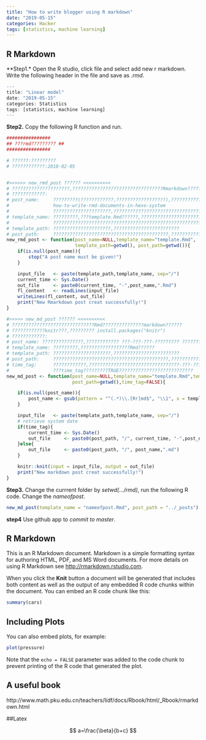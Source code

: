 ```yaml
---
title: "How to write blogger using R markdown"
date: "2019-05-15"
categories: Hacker
tags: [statistics, machine learning]
---
```


R Markdown
----------

**Step1.* Open the R studio, click file and select add new r markdown. Write the following header in the file and save as *.rmd*.
``` r 
---
title: "Linear model"
date: "2019-05-15"
categories: Statistics
tags: [statistics, machine learning]
---
```


**Step2.** Copy the following R function and run.

``` r
################
## ???rmd????????? ##
################

# ??????:?????????
# ????????????:2018-02-05


#>>>>>> new_rmd_post ?????? <<<<<<<<<<
# ?????????????????????,?????????????????????????????????Rmarkdown??????
# ????????????:
# post_name:     ?????????(????????????,??????????????????),?????????????????????????????????
#                how-to-write-rmd-documents-in-hexo-system
#                ?????????????????????,????????????????????????????????????????????????
# template_name: ?????????,???template.Rmd??????,?????????????????????????????????,
#                ????????????????????????????????????????????????????????????
# template_path: ?????????????????????,????????????????????????
# post_path:     ??????????????????????????????????????????,????????????????????????
new_rmd_post <- function(post_name=NULL,template_name="template.Rmd",
                         template_path=getwd(), post_path=getwd()){
    if(is.null(post_name)){
        stop("A post name must be given!")
    }

    input_file   <- paste(template_path,template_name, sep="/")
    current_time <- Sys.Date()
    out_file     <- paste0(current_time, "-",post_name,".Rmd")
    fl_content   <- readLines(input_file)
    writeLines(fl_content, out_file)
    print("New Rmarkdown post creat successfully!")
}

#>>>>> new_md_post ?????? <<<<<<<<<<
# ??????????????????????????????Rmd???????????????markdown??????
# ????????????knitr???,????????? install.packages("knitr")
# ????????????:
# post_name: ???????????????,???????????? ???-???-???-????????? ?????????
# template_name: ?????????,??????????????????Rmd??????
# template_path: ?????????????????????,????????????????????????
# post_path:     ??????????????????????????????????????????,????????????????????????
# time_tag:      ????????????,?????????????????????????????????-???-???????????????,
#                ???time_tag?????????TRUE???????????????????????????
new_md_post <- function(post_name=NULL,template_name="template.Rmd",template_path=getwd(),
                        post_path=getwd(),time_tag=FALSE){

    if(is.null(post_name)){
        post_name <- gsub(pattern = "^(.*)\\.[Rr]md$", "\\1", x = template_name)
    }

    input_file   <- paste(template_path,template_name, sep="/")
    # retrieve system date
    if(time_tag){
        current_time <- Sys.Date()
        out_file     <- paste0(post_path, "/", current_time, "-",post_name,".md")
    }else{
        out_file     <- paste0(post_path, "/", post_name,".md")
    }

    knitr::knit(input = input_file, output = out_file)
    print("New markdown post creat successfully!")
}
```

**Step3.** Change the currrent folder by *setwd(.../rmd)*, run the following R code. Change the *nameofpost*.

``` r
new_md_post(template_name = "nameofpost.Rmd", post_path = "../_posts")
```

**step4** Use github app to *commit to master*.


## R Markdown

This is an R Markdown document. Markdown is a simple formatting syntax for authoring HTML, PDF, and MS Word documents. For more details on using R Markdown see <http://rmarkdown.rstudio.com>.

When you click the **Knit** button a document will be generated that includes both content as well as the output of any embedded R code chunks within the document. You can embed an R code chunk like this:

```r
summary(cars)
```

## Including Plots

You can also embed plots, for example:

```r
plot(pressure)
```

Note that the `echo = FALSE` parameter was added to the code chunk to prevent printing of the R code that generated the plot.


## A useful book

http://www.math.pku.edu.cn/teachers/lidf/docs/Rbook/html/_Rbook/rmarkdown.html

##Latex

$$
a=\frac{\beta}{b+c}
$$
